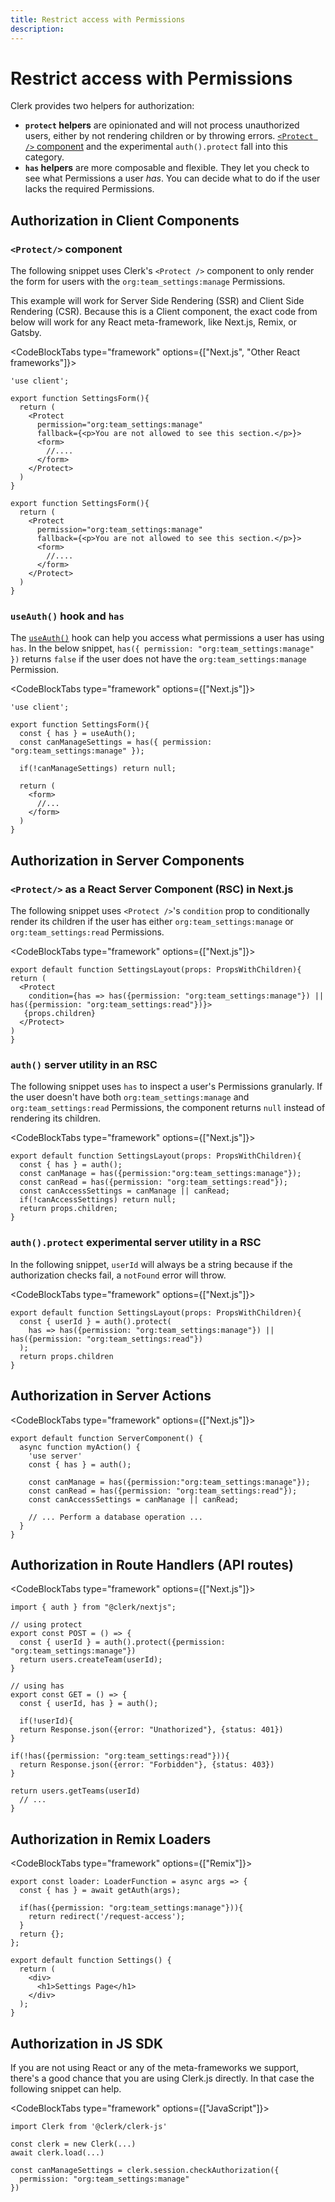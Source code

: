 ```yaml
---
title: Restrict access with Permissions
description: 
---
```


# Restrict access with Permissions

Clerk provides two helpers for authorization:

- **`protect` helpers** are opinionated and will not process unauthorized users, either by not rendering children or by throwing errors. [`<Protect />` component](/docs/components/protect) and the experimental `auth().protect` fall into this category.
- **`has` helpers** are more composable and flexible. They let you check to see what Permissions a user *has*. You can decide what to do if the user lacks the required Permissions.

## Authorization in Client Components

### `<Protect/>` component

The following snippet uses Clerk's `<Protect />` component to only render the form for users with the `org:team_settings:manage` Permissions.

This example will work for Server Side Rendering (SSR) and Client Side Rendering (CSR). Because this is a Client component, the exact code from below will work for any React meta-framework, like Next.js, Remix, or Gatsby.

<CodeBlockTabs type="framework" options={["Next.js", "Other React frameworks"]}>
```tsx filename="/app/dashboard/settings/form.tsx"
'use client';

export function SettingsForm(){
  return (
    <Protect 
      permission="org:team_settings:manage"
	  fallback={<p>You are not allowed to see this section.</p>}>
      <form>
        //....
      </form>
    </Protect>
  )
}
```

```tsx filename="/app/dashboard/settings/form.tsx"
export function SettingsForm(){
  return (
    <Protect 
      permission="org:team_settings:manage"
	  fallback={<p>You are not allowed to see this section.</p>}>
      <form>
        //....
      </form>
    </Protect>
  )
}
```
</CodeBlockTabs>

### `useAuth()` hook and `has`

The [`useAuth()`](/docs/references/react/use-auth) hook can help you access what permissions a user has using `has`. In the below snippet, `has({ permission: "org:team_settings:manage" })` returns `false` if the user does not have the `org:team_settings:manage` Permission.

<CodeBlockTabs type="framework" options={["Next.js"]}>
```tsx filename="/app/dashboard/settings/form.tsx"
'use client';

export function SettingsForm(){
  const { has } = useAuth();
  const canManageSettings = has({ permission: "org:team_settings:manage" });
  
  if(!canManageSettings) return null;
  
  return (
    <form>
      //...
    </form>
  )
}
```
</CodeBlockTabs>

## Authorization in Server Components

### `<Protect/>` as a React Server Component (RSC) in Next.js

The following snippet uses `<Protect />`'s `condition` prop to conditionally render its children if the user has either `org:team_settings:manage` or `org:team_settings:read` Permissions.

<CodeBlockTabs type="framework" options={["Next.js"]}>
```tsx filename="/app/dashboard/settings/layout.tsx"
export default function SettingsLayout(props: PropsWithChildren){
return (
  <Protect
    condition={has => has({permission: "org:team_settings:manage"}) || has({permission: "org:team_settings:read"})}>
   {props.children}
  </Protect>
)
}
```
</CodeBlockTabs>

### `auth()` server utility in an RSC

The following snippet uses `has` to inspect a user's Permissions granularly. If the user doesn't have both `org:team_settings:manage` and `org:team_settings:read` Permissions, the component returns `null` instead of rendering its children.

<CodeBlockTabs type="framework" options={["Next.js"]}>
```tsx filename="/app/dashboard/settings/layout.tsx"
export default function SettingsLayout(props: PropsWithChildren){
  const { has } = auth();
  const canManage = has({permission:"org:team_settings:manage"});
  const canRead = has({permission: "org:team_settings:read"});
  const canAccessSettings = canManage || canRead;  
  if(!canAccessSettings) return null;  
  return props.children;
}
```
</CodeBlockTabs>

### `auth().protect` experimental server utility in a RSC

In the following snippet, `userId` will always be a string because if the authorization checks fail, a `notFound` error will throw.

<CodeBlockTabs type="framework" options={["Next.js"]}>
```tsx filename="/app/dashboard/settings/layout.tsx"
export default function SettingsLayout(props: PropsWithChildren){
  const { userId } = auth().protect(
    has => has({permission: "org:team_settings:manage"}) || has({permission: "org:team_settings:read"})
  );
  return props.children
}
```
</CodeBlockTabs>

## Authorization in Server Actions

<CodeBlockTabs type="framework" options={["Next.js"]}>
```tsx
export default function ServerComponent() {
  async function myAction() {
    'use server'
    const { has } = auth();
    
    const canManage = has({permission:"org:team_settings:manage"});
    const canRead = has({permission: "org:team_settings:read"});
    const canAccessSettings = canManage || canRead;

    // ... Perform a database operation ...
  }
}
```
</CodeBlockTabs>

## Authorization in Route Handlers (API routes)

<CodeBlockTabs type="framework" options={["Next.js"]}>
```tsx filename="/app/settings/route.ts"
import { auth } from "@clerk/nextjs";

// using protect
export const POST = () => {
  const { userId } = auth().protect({permission: "org:team_settings:manage"})
  return users.createTeam(userId);
}

// using has
export const GET = () => {
  const { userId, has } = auth();

  if(!userId){
  return Response.json({error: "Unathorized"}, {status: 401})
}

if(!has({permission: "org:team_settings:read"})){
  return Response.json({error: "Forbidden"}, {status: 403})
}

return users.getTeams(userId)
  // ...
}
```
</CodeBlockTabs>

## Authorization in Remix Loaders

<CodeBlockTabs type="framework" options={["Remix"]}>
```tsx
export const loader: LoaderFunction = async args => {
  const { has } = await getAuth(args);
  
  if(has({permission: "org:team_settings:manage"})){
    return redirect('/request-access');
  }
  return {};
};

export default function Settings() {
  return (
    <div>
      <h1>Settings Page</h1>
    </div>
  );
}
```
</CodeBlockTabs>

## Authorization in JS SDK

If you are not using React or any of the meta-frameworks we support, there's a good chance that you are using Clerk.js directly. In that case the following snippet can help.

<CodeBlockTabs type="framework" options={["JavaScript"]}>
```tsx
import Clerk from '@clerk/clerk-js'

const clerk = new Clerk(...)
await clerk.load(...)

const canManageSettings = clerk.session.checkAuthorization({
  permission: "org:team_settings:manage"
})
```
</CodeBlockTabs>
